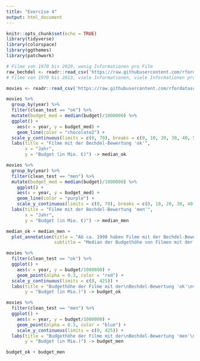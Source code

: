 ```yaml
---
title: "Exercise 4"
output: html_document
---
```


```r
knitr::opts_chunk$set(echo = TRUE)
library(tidyverse)
library(colorspace)
library(ggthemes)
library(patchwork)
```


```r

# Filme von 1970 bis 2020, wenig Informationen pro Film
raw_bechdel <- readr::read_csv('https://raw.githubusercontent.com/rfordatascience/tidytuesday/master/data/2021/2021-03-09/raw_bechdel.csv')
# Filme von 1970 bis 2013, viele Informationen, viele Informationen pro Film

movies <- readr::read_csv('https://raw.githubusercontent.com/rfordatascience/tidytuesday/master/data/2021/2021-03-09/movies.csv')
```

```r
movies %>%
  group_by(year) %>%
  filter(clean_test == "ok") %>%
  mutate(budget_med = median(budget)/1000000) %>%
  ggplot() +
    aes(x = year, y = budget_med) +
    geom_line(color = "chocolate2") +
  scale_y_continuous(limits = c(0, 70), breaks = c(0, 10, 20, 30, 40, 50, 60, 70)) +
  labs(title = "Filme mit der Bechdel-Bewertung 'ok'",
       x = "Jahr",
       y = "Budget (in Mio. €)") -> median_ok

movies %>%
  group_by(year) %>%
  filter(clean_test == "men") %>%
  mutate(budget_med = median(budget)/1000000) %>%
    ggplot() +
    aes(x = year, y = budget_med) +
    geom_line(color = "purple") +
    scale_y_continuous(limits = c(0, 70), breaks = c(0, 10, 20, 30, 40, 50, 60, 70)) +
  labs(title = "Filme mit der Bechdel-Bewertung 'men'", 
       x = "Jahr",
       y = "Budget (in Mio. €)") -> median_men

median_ok + median_men +
  plot_annotation(title = "Ab ca. 1990 haben Filme mit der Bechdel-Bewertung 'men' ein höheres Budget als\nFilme mit der Bechdel-Bewertung 'ok'", 
                  subtitle = "Median der Budgethöhe von Filmen mit der Bechdel-Bewertung von 'ok' bzw. 'men' von 1970 bis 2013")

```

```r
movies %>%
  filter(clean_test == "ok") %>%
  ggplot() +
    aes(x = year, y = budget/1000000) +
    geom_point(alpha = 0.3, color = "red") +
  scale_y_continuous(limits = c(0, 425)) +
  labs(title = "Budgethöhe der Filme mit der\nBechdel-Bewertung 'ok'\nvon 1970 bis 2013", 
       y = "Budget (in Mio.)") -> budget_ok

movies %>%
  filter(clean_test == "men") %>%
  ggplot() +
    aes(x = year, y = budget/1000000) +
    geom_point(alpha = 0.3, color = "blue") +
    scale_y_continuous(limits = c(0, 425)) +
  labs(title = "Budgethöhe der Filme mit der\nBechdel-Bewertung 'men'\nvon 1970 bis 2013", 
       y = "Budget (in Mio.)") -> budget_men

budget_ok + budget_men
```
